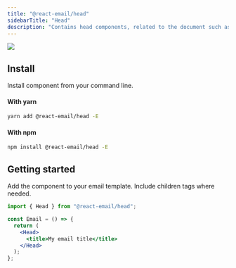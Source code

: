 ```yaml
---
title: "@react-email/head"
sidebarTitle: "Head"
description: "Contains head components, related to the document such as style and meta elements."
---
```



<img className="rounded-md" src="/images/components/head.png" />

## Install

Install component from your command line.

#### With yarn

```sh
yarn add @react-email/head -E
```

#### With npm

```sh
npm install @react-email/head -E
```

## Getting started

Add the component to your email template. Include children tags where needed.

```jsx
import { Head } from "@react-email/head";

const Email = () => {
  return (
    <Head>
      <title>My email title</title>
    </Head>
  );
};
```

<Support />

<License />
